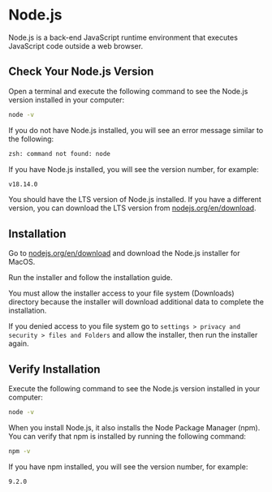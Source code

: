 
# Node.js

Node.js is a back-end JavaScript runtime environment that executes JavaScript code outside a web browser.

## Check Your Node.js Version

Open a terminal and execute the following command to see the Node.js version installed in your computer:

```bash
node -v
```

If you do not have Node.js installed, you will see an error message similar to the following:

```bash
zsh: command not found: node
```

If you have Node.js installed, you will see the version number, for example:

```bash
v18.14.0
```

You should have the LTS version of Node.js installed. If you have a different version, you can download the LTS version from [nodejs.org/en/download](https://nodejs.org/en/download/).

## Installation

Go to [nodejs.org/en/download](https://nodejs.org/en/download/) and download the Node.js installer for MacOS.

Run the installer and follow the installation guide.

<Callout type="warning" emoji="⚠️">
  You must allow the installer access to your file system (Downloads) directory because the
  installer will download additional data to complete the installation.
</Callout>

If you denied access to you file system go to `settings > privacy and security > files and Folders` and allow the installer, then run the installer again.

## Verify Installation

Execute the following command to see the Node.js version installed in your computer:

```bash
node -v
```

When you install Node.js, it also installs the Node Package Manager (npm). You can verify that npm is installed by running the following command:

```bash
npm -v
```

If you have npm installed, you will see the version number, for example:

```bash
9.2.0
```
